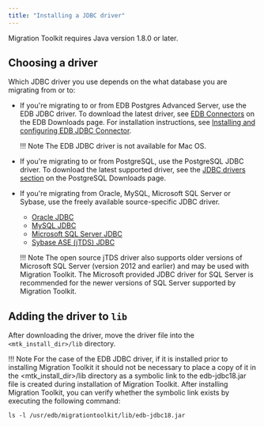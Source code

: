 ```yaml
---
title: "Installing a JDBC driver"
---
```

<div id="installing_drivers" class="registered_link"></div>

Migration Toolkit requires Java version 1.8.0 or later.

## Choosing a driver
Which JDBC driver you use depends on the what database you are migrating from or to:

- If you're migrating to or from EDB Postgres Advanced Server, use the EDB JDBC driver. To download the latest driver, see [EDB Connectors](https://enterprisedb.com/software-downloads-postgres#edb-connectors) on the EDB Downloads page. For installation instructions, see [Installing and configuring EDB JDBC Connector](/jdbc_connector/latest/04_installing_and_configuring_the_jdbc_connector/).

  !!! Note
      The EDB JDBC driver is not available for Mac OS. 

- If you're migrating to or from PostgreSQL, use the PostgreSQL JDBC driver. To download the latest supported driver, see the [JDBC drivers section](https://jdbc.postgresql.org/download/) on the PostgreSQL Downloads page. 

- If you're migrating from Oracle, MySQL, Microsoft SQL Server or Sybase, use the freely available source-specific JDBC driver. 
  - [Oracle JDBC](https://www.oracle.com/database/technologies/appdev/jdbc-downloads.html)
  - [MySQL JDBC](https://dev.mysql.com/downloads/connector/j/)
  - [Microsoft SQL Server JDBC](https://learn.microsoft.com/en-us/sql/connect/jdbc/release-notes-for-the-jdbc-driver?view=sql-server-ver16#102)
  - [Sybase ASE (jTDS) JDBC](https://sourceforge.net/projects/jtds/files/)
    
  !!! Note
      The open source jTDS driver also supports older versions of Microsoft SQL Server (version 2012 and earlier) and may be used with Migration Toolkit.  The Microsoft provided JDBC driver for SQL Server is recommended for the newer versions of SQL Server supported by Migration Toolkit.

## Adding the driver to `lib`
After downloading the driver, move the driver file into the `<mtk_install_dir>/lib` directory.

!!! Note
For the case of the EDB JDBC driver, if it is installed prior to installing Migration Toolkit it should not be necessary to place a copy of it in the <mtk_install_dir>/lib directory as a symbolic link to the edb-jdbc18.jar file is created during installation of Migration Toolkit.  After installing Migration Toolkit, you can verify whether the symbolic link exists by executing the following command:

```
ls -l /usr/edb/migrationtoolkit/lib/edb-jdbc18.jar
```


